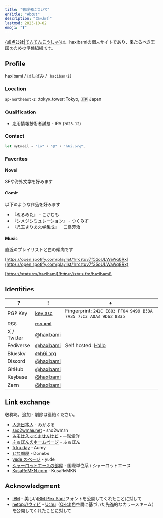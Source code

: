 ```yaml
---
title: "管理者について"
enTitle: "About"
description: "自己紹介"
lastmod: 2023-10-02
emoji: "❓"
---
```



<AboutHeader />

[\{点点公社|てんてんこうしゃ}](/)は、haxibamiの個人サイトであり、来たるべき王国のための準備組織です。

## Profile

haxibami / はしばみ / `[haɕibamʲi]`

### Location

`ap-northeast-1`: :tokyo\_tower: Tokyo, :jp: Japan

### Qualification

- 応用情報技術者試験 - IPA (`2023-12`)

### Contact

```ts
let myEmail = "io" + "@" + "h6i.org";
```

### Favorites

#### Novel

SFや海外文学を好みます

#### Comic

以下のような作品を好みます

- 『ぬるめた』 - こかむも
- 『シメジシミュレーション』 - つくみず
- 『児玉まりあ文学集成』 - 三島芳治

#### Music

直近のプレイリストと曲の傾向です

[https://open.spotify.com/playlist/1rrcstuv7f3SoULWaWq8Rx](https://open.spotify.com/playlist/1rrcstuv7f3SoULWaWq8Rx)

[https://stats.fm/haxibami](https://stats.fm/haxibami)

## Identities

| ?           | !                                                              | +                                                                |
| ----------- | -------------------------------------------------------------- | ---------------------------------------------------------------- |
| PGP Key     | [key.asc](/key.asc)                                            | Fingerprint: `241C E802 FF04 9499 B58A 7A35 75C3 A0A3 9D62 8835` |
| RSS         | [rss.xml](/rss.xml)                                            |                                                                  |
| X / Twitter | [@haxibami](https://x.com/haxibami)                            |                                                                  |
| Fediverse   | [@haxibami](https://hl.cune.moe/@haxibami)                     | Self hosted: [Hollo](https://docs.hollo.social)                  |
| Bluesky     | [@h6i.org](https://bsky.app/profile/h6i.org)                   |                                                                  |
| Discord     | [@haxibami](https://discordlookup.com/user/653781679361622017) |                                                                  |
| GitHub      | [@haxibami](https://github.com/haxibami)                       |                                                                  |
| Keybase     | [@haxibami](https://keybase.io/haxibami)                       |                                                                  |
| Zenn        | [@haxibami](https://zenn.dev/haxibami)                         |                                                                  |

## Link exchange

敬称略。追加・削除は連絡ください。

- [人造日本人](https://mikanixonable.github.io) - みかぶる
- [sno2wman.net](https://sno2wman.net) - sno2wman
- [みそは入ってませんけど](https://not-miso-inside.net) - 一階堂洋
- [ふぁぼんのホームページ](https://www.fabon.info/) - ふぁぼん
- [fuku.day](https://fuku.day/) - Aumy
- [どな部屋](https://donabe8898.dev) - Donabe
- [yude のページ](https://yude.jp) - yude
- [シャーロットエースの部屋](https://charlotteace.github.io) - 国際単位系 / シャーロットエース
- [KusaReMKN.com](https://kusaremkn.com) - KusaReMKN

## Acknowledgment

- [IBM](https://www.ibm.com) - 美しい[IBM Plex Sans](https://www.ibm.com/plex/)フォントを公開してくれたことに対して
- [netop://ウィビ](https://webb.page) - [Uchu](https://uchu.style)（[Oklch](https://developer.mozilla.org/docs/Web/CSS/color_value/oklch)色空間に基づいた先進的なカラースキーム）を公開してくれたことに対して
